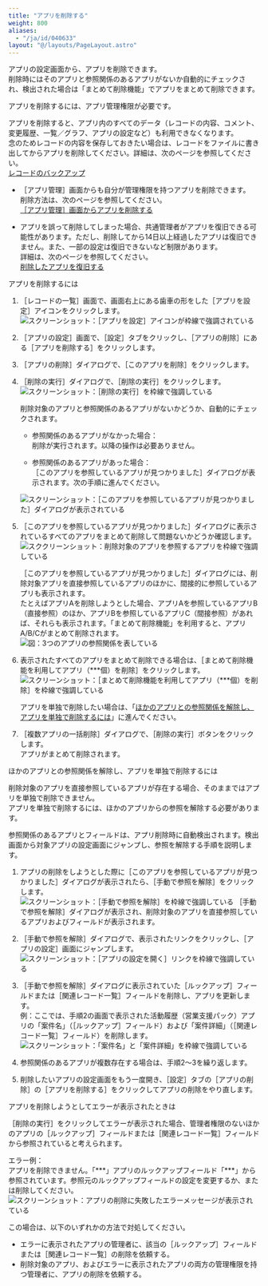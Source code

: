 ```yaml
---
title: "アプリを削除する"
weight: 800
aliases:
  - "/ja/id/040633"
layout: "@/layouts/PageLayout.astro"
---
```




アプリの設定画面から、アプリを削除できます。  
削除時にはそのアプリと参照関係のあるアプリがないか自動的にチェックされ、検出された場合は「まとめて削除機能」でアプリをまとめて削除できます。

アプリを削除するには、アプリ管理権限が必要です。

<Warning>

アプリを削除すると、アプリ内のすべてのデータ（レコードの内容、コメント、変更履歴、一覧／グラフ、アプリの設定など）も利用できなくなります。  
念のためレコードの内容を保存しておきたい場合は、レコードをファイルに書き出してからアプリを削除してください。詳細は、次のページを参照してください。  
[レコードのバックアップ](/k/ja/id/04030.html)

</Warning>

<Note>

* <Wovn>［アプリ管理］</Wovn>画面からも自分が管理権限を持つアプリを削除できます。<Wovn></Wovn>  
  削除方法は、次のページを参照してください。  
  [［アプリ管理］画面からアプリを削除する](/k/ja/id/04013.html)

* アプリを誤って削除してしまった場合、<Slash />共通管理者がアプリを復旧できる可能性があります。ただし、削除してから14日以上経過したアプリは復旧できません。また、一部の設定は復旧できないなど制限があります。  
  詳細は、次のページを参照してください。  
  [削除したアプリを復旧する](/k/ja/id/04016.html)

</Note>

<Heading id="create_app_delete_app_10">アプリを削除するには</Heading>

1. <Wovn>［レコードの一覧］</Wovn>画面で、画面右上にある歯車の形をした<Wovn>［アプリを設定］</Wovn>アイコンをクリックします。<Wovn></Wovn><Wovn></Wovn>  
   <Img src="/k/kintone/img/settings_new_icon.png" alt="スクリーンショット：［アプリを設定］アイコンが枠線で強調されている" />

1. <Wovn>［アプリの設定］</Wovn>画面で、<Wovn>［設定］</Wovn>タブをクリックし、<Wovn>［アプリの削除］</Wovn>にある<Wovn>［アプリを削除する］</Wovn>をクリックします。<Wovn></Wovn><Wovn></Wovn><Wovn></Wovn><Wovn></Wovn>

1. <Wovn>［アプリの削除］</Wovn>ダイアログで、<Wovn>［このアプリを削除］</Wovn>をクリックします。<Wovn></Wovn><Wovn></Wovn>

1. <Wovn>［削除の実行］</Wovn>ダイアログで、<Wovn>［削除の実行］</Wovn>をクリックします。<Wovn></Wovn><Wovn></Wovn>  
   <Img src="/k/kintone/img-ja/delete_app_img3.png" alt="スクリーンショット：［削除の実行］を枠線で強調している" />

   削除対象のアプリと参照関係のあるアプリがないかどうか、自動的にチェックされます。

    * 参照関係のあるアプリがなかった場合：  
    削除が実行されます。以降の操作は必要ありません。

    * 参照関係のあるアプリがあった場合：  
    <Wovn>［このアプリを参照しているアプリが見つかりました］</Wovn>ダイアログが表示されます。次の手順に進んでください。  
    <Img src="/k/kintone/img-ja/delete_app_img4.png" alt="スクリーンショット：［このアプリを参照しているアプリが見つかりました］ダイアログが表示されている" />

1. <Wovn>［このアプリを参照しているアプリが見つかりました］</Wovn>ダイアログに表示されているすべてのアプリをまとめて削除して問題ないかどうか確認します。  
   <Img src="/k/kintone/img-ja/delete_app_img5.png" alt="スククリーンショット：削除対象のアプリを参照するアプリを枠線で強調している" />

   <Note>

   <Wovn>［このアプリを参照しているアプリが見つかりました］</Wovn>ダイアログには、削除対象アプリを直接参照しているアプリのほかに、間接的に参照しているアプリも表示されます。  
   たとえばアプリAを削除しようとした場合、アプリAを参照しているアプリB（直接参照）のほか、アプリBを参照しているアプリC（間接参照）があれば、それらも表示されます。「まとめて削除機能」を利用すると、アプリA/B/Cがまとめて削除されます。
   <Img src="/k/kintone/img-ja/delete_app_img10.png" alt="図：3つのアプリの参照関係を表している" />

   </Note>

1. 表示されたすべてのアプリをまとめて削除できる場合は、<Wovn>［まとめて削除機能を利用してアプリ（\*\*\*個）を削除］</Wovn>をクリックします。  
   <Img src="/k/kintone/img-ja/delete_app_img6.png" alt="スクリーンショット：［まとめて削除機能を利用してアプリ（***個）を削除］を枠線で強調している" />

   <Hint>

   アプリを単独で削除したい場合は、「[ほかのアプリとの参照関係を解除し、アプリを単独で削除するには](#create_app_delete_app_1020)」に進んでください。

   </Hint>

1. <Wovn>［複数アプリの一括削除］</Wovn>ダイアログで、<Wovn>［削除の実行］</Wovn>ボタンをクリックします。<Wovn></Wovn><Wovn></Wovn>  
  アプリがまとめて削除されます。

<Heading level={3} id="create_app_delete_app_1020">ほかのアプリとの参照関係を解除し、アプリを単独で削除するには</Heading>

削除対象のアプリを直接参照しているアプリが存在する場合、そのままではアプリを単独で削除できません。  
アプリを単独で削除するには、ほかのアプリからの参照を解除する必要があります。

参照関係のあるアプリとフィールドは、アプリ削除時に自動検出されます。検出画面から対象アプリの設定画面にジャンプし、参照を解除する手順を説明します。<Wovn></Wovn>

1. アプリの削除をしようとした際に<Wovn>［このアプリを参照しているアプリが見つかりました］</Wovn>ダイアログが表示されたら、<Wovn>［手動で参照を解除］</Wovn>をクリックします。<Wovn></Wovn><Wovn></Wovn>  
   <Img src="/k/kintone/img-ja/delete_app_img7.png" alt="スクリーンショット：［手動で参照を解除］を枠線で強調している" />
  <Wovn>［手動で参照を解除］</Wovn>ダイアログが表示され、削除対象のアプリを直接参照しているアプリおよびフィールドが表示されます。<Wovn></Wovn>

1. <Wovn>［手動で参照を解除］</Wovn>ダイアログで、表示されたリンクをクリックし、<Wovn>［アプリの設定］</Wovn>画面にジャンプします。<Wovn></Wovn><Wovn></Wovn>  
   <Img src="/k/kintone/img-ja/delete_app_img8.png" alt="スクリーンショット：［アプリの設定を開く］リンクを枠線で強調している" />

1. <Wovn>［手動で参照を解除］</Wovn>ダイアログに表示されていた<Wovn>［ルックアップ］</Wovn>フィールドまたは<Wovn>［関連レコード一覧］</Wovn>フィールドを削除し、アプリを更新します。<Wovn></Wovn>  
  例：ここでは、手順2の画面で表示された活動履歴（営業支援パック）アプリの「案件名」（<Wovn>［ルックアップ］</Wovn>フィールド）および「案件詳細」（<Wovn>［関連レコード一覧］</Wovn>フィールド）を削除します。  
   <Img src="/k/kintone/img-ja/delete_app_img9.png" alt="スクリーンショット：「案件名」と「案件詳細」を枠線で強調している" />

1. 参照関係のあるアプリが複数存在する場合は、手順2～3を繰り返します。

1. 削除したいアプリの設定画面をもう一度開き、<Wovn>［設定］</Wovn>タブの<Wovn>［アプリの削除］</Wovn>の<Wovn>［アプリを削除する］</Wovn>をクリックしてアプリの削除をやり直します。<Wovn></Wovn><Wovn></Wovn><Wovn></Wovn><Wovn></Wovn>

<Heading id="create_app_delete_app_20">アプリを削除しようとしてエラーが表示されたときは</Heading>

<Wovn>［削除の実行］</Wovn>をクリックしてエラーが表示された場合、管理者権限のないほかのアプリの<Wovn>［ルックアップ］</Wovn>フィールドまたは<Wovn>［関連レコード一覧］</Wovn>フィールドから参照されていると考えられます。<Wovn></Wovn>

エラー例：  
アプリを削除できません。「\*\*\*」アプリのルックアップフィールド「\*\*\*」から参照されています。参照元のルックアップフィールドの設定を変更するか、または削除してください。
<Img src="/k/kintone/img-ja/delete_appback_15_1.jpg" alt="スクリーンショット：アプリの削除に失敗したエラーメッセージが表示されている" />

この場合は、以下のいずれかの方法で対処してください。

* エラーに表示されたアプリの管理者に、該当の<Wovn>［ルックアップ］</Wovn>フィールドまたは<Wovn>［関連レコード一覧］</Wovn>の削除を依頼する。<Wovn></Wovn><Wovn></Wovn>
* 削除対象のアプリ、およびエラーに表示されたアプリの両方の管理権限を持つ管理者に、アプリの削除を依頼する。
